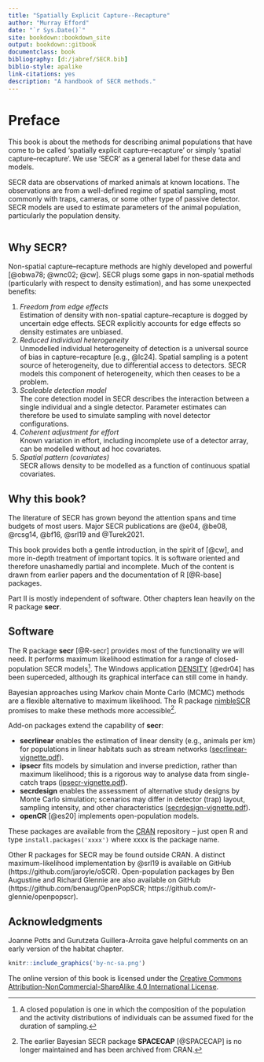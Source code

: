 ```yaml
--- 
title: "Spatially Explicit Capture--Recapture"
author: "Murray Efford"
date: "`r Sys.Date()`"
site: bookdown::bookdown_site
output: bookdown::gitbook
documentclass: book
bibliography: [d:/jabref/SECR.bib]
biblio-style: apalike
link-citations: yes
description: "A handbook of SECR methods."
---
```


# Preface {-}

This book is about the methods for describing animal populations that have
come to be called 'spatially explicit capture--recapture' or simply 'spatial 
capture--recapture'. We use 'SECR' as a general label for these data and models.

SECR data are observations of marked animals at known locations. The observations are from a well-defined regime of spatial sampling, most commonly with traps, cameras, or some other type of passive detector. SECR models are used to estimate parameters of the animal population, 
particularly the population density. 

```r
```

## Why SECR? {-}

Non-spatial capture--recapture methods are highly developed and powerful [@obwa78; @wnc02; @cw]. SECR plugs some gaps in non-spatial methods (particularly with respect to density estimation), and has some unexpected benefits:

1. *Freedom from edge effects*  
Estimation of density with non-spatial capture--recapture is dogged by uncertain edge effects. SECR explicitly accounts for edge effects so density estimates are unbiased. 
2. *Reduced individual heterogeneity*  
Unmodelled individual heterogeneity of detection is a universal source of bias in capture--recapture [e.g., @lc24]. Spatial sampling is a potent source of heterogeneity, due to differential access to detectors. SECR models this component of heterogeneity, which then ceases to be a problem.
3. *Scaleable detection model*  
The core detection model in SECR describes the interaction between a single individual and a single detector. Parameter estimates can therefore be used to simulate sampling with novel detector configurations.
4. *Coherent adjustment for effort*  
Known variation in effort, including incomplete use of a detector array, can be modelled without ad hoc covariates.
5. *Spatial pattern (covariates)*  
SECR allows density to be modelled as a function of continuous spatial covariates.

## Why this book? {-}

The literature of SECR has grown beyond the attention spans and time budgets of most users. Major SECR publications are @e04, @be08, @rcsg14, @bf16, @srl19 and @Turek2021.

This book provides both a gentle introduction, in the spirit of [@cw], and more in-depth treatment of important topics. It is software oriented and therefore unashamedly partial and incomplete. Much of the content is drawn from earlier papers and the documentation of R [@R-base] packages.

Part II is mostly independent of software. Other chapters lean heavily on the R package **secr**.

## Software {-}

The R package **secr** [@R-secr] provides most of the functionality we will need. 
It performs maximum likelihood estimation for a range of closed-population SECR models[^footnote1]. The Windows application [DENSITY](https://www.otago.ac.nz/density/) [@edr04] has been superceded, although its graphical interface can still come in handy.

[^footnote1]:A closed population is one in which the composition of the population and the activity distributions of individuals can be assumed fixed for the duration of sampling.

Bayesian approaches using Markov chain Monte Carlo (MCMC) methods are a flexible alternative to maximum likelihood. The R package [nimbleSCR](https://CRAN.R-project.org/package=nimbleSCR) promises to make these methods more accessible[^footnote2]. 
 
[^footnote2]: The earlier Bayesian SECR package **SPACECAP** [@SPACECAP] is no longer maintained and has been archived from CRAN.
 
Add-on packages extend the capability of **secr**:

* **secrlinear** enables the estimation of linear density (e.g., animals per km) for populations in linear habitats such as stream networks ([secrlinear-vignette.pdf](https://CRAN.R-project.org/package=secrlinear/vignettes/secrlinear-vignette.pdf)). 
* **ipsecr** fits models by simulation and inverse prediction, rather than maximum likelihood; this is a rigorous way to analyse data from single-catch traps ([ipsecr-vignette.pdf](https://CRAN.R-project.org/package=ipsecr/vignettes/ipsecr-vignette.pdf)). 
* **secrdesign** enables the assessment of alternative study designs by  Monte Carlo simulation; scenarios may differ in detector (trap) layout, sampling intensity, and other characteristics ([secrdesign-vignette.pdf](https://www.otago.ac.nz/density/pdfs/secrdesign-vignette.pdf])).
* **openCR**  [@es20] implements open-population models. 

These packages are available from the [CRAN](https://cran.r-project.org/) repository -- just open R and type `install.packages('xxxx')` where xxxx is the package name.

Other R packages for SECR may be found outside CRAN. A distinct maximum-likelihood implementation by @srl19 is available on GitHub (https://github.com/jaroyle/oSCR). Open-population packages by Ben Augustine and Richard Glennie are also available on GitHub (https://github.com/benaug/OpenPopSCR; https://github.com/r-glennie/openpopscr). 

## Acknowledgments  {-}

Joanne Potts and Gurutzeta Guillera-Arroita gave helpful comments on an early version of the habitat chapter.

```r
knitr::include_graphics('by-nc-sa.png')
```

The online version of this book is licensed under the [Creative Commons Attribution-NonCommercial-ShareAlike 4.0 International License]( https://creativecommons.org/licenses/by-nc-sa/4.0/).


